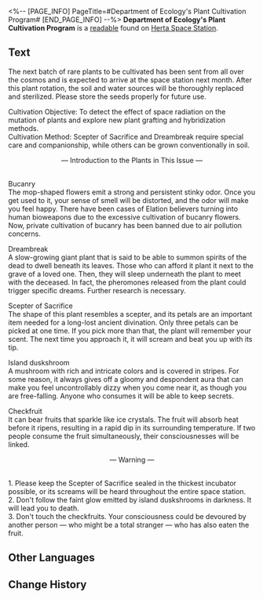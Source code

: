 <%-- [PAGE_INFO]
PageTitle=#Department of Ecology's Plant Cultivation Program#
[END_PAGE_INFO] --%>
{{Readable Infobox
|id           = 285
|partIds      = 190535
|title        = 
|image        = Item Journal Page.png
|world        = Herta Space Station
|parts        = 1
|author       = <!--to be added-->
|description  = A list that contains the plants to be cultivated by the Department of Ecology.
|part1        = Department of Ecology's Plant Cultivation Program
|source1      = {{cx|Source missing}}
|characters   = 
|factions     = 
}}
'''Department of Ecology's Plant Cultivation Program''' is a [[readable]] found on [[Herta Space Station]].
<!--
==Location==
{{Map Embed|<map name>|<marker id>}}
-->
==Text==
The next batch of rare plants to be cultivated has been sent from all over the cosmos and is expected to arrive at the space station next month. After this plant rotation, the soil and water sources will be thoroughly replaced and sterilized. Please store the seeds properly for future use.

Cultivation Objective: To detect the effect of space radiation on the mutation of plants and explore new plant grafting and hybridization methods.<br />
Cultivation Method: Scepter of Sacrifice and Dreambreak require special care and companionship, while others can be grown conventionally in soil.

<div align="center"> &mdash; Introduction to the Plants in This Issue &mdash; </div><br />Bucanry<br />
The mop-shaped flowers emit a strong and persistent stinky odor. Once you get used to it, your sense of smell will be distorted, and the odor will make you feel happy. There have been cases of Elation believers turning into human bioweapons due to the excessive cultivation of bucanry flowers. Now, private cultivation of bucanry has been banned due to air pollution concerns.

Dreambreak<br />
A slow-growing giant plant that is said to be able to summon spirits of the dead to dwell beneath its leaves. Those who can afford it plant it next to the grave of a loved one. Then, they will sleep underneath the plant to meet with the deceased. In fact, the pheromones released from the plant could trigger specific dreams. Further research is necessary.

Scepter of Sacrifice<br />
The shape of this plant resembles a scepter, and its petals are an important item needed for a long-lost ancient divination. Only three petals can be picked at one time. If you pick more than that, the plant will remember your scent. The next time you approach it, it will scream and beat you up with its tip.

Island duskshroom<br />
A mushroom with rich and intricate colors and is covered in stripes. For some reason, it always gives off a gloomy and despondent aura that can make you feel uncontrollably dizzy when you come near it, as though you are free-falling. Anyone who consumes it will be able to keep secrets.

Checkfruit<br />
It can bear fruits that sparkle like ice crystals. The fruit will absorb heat before it ripens, resulting in a rapid dip in its surrounding temperature. If two people consume the fruit simultaneously, their consciousnesses will be linked.

<div align="center"> &mdash; Warning &mdash; </div><br />1. Please keep the Scepter of Sacrifice sealed in the thickest incubator possible, or its screams will be heard throughout the entire space station.<br />
2. Don't follow the faint glow emitted by island duskshrooms in darkness. It will lead you to death.<br />
3. Don't touch the checkfruits. Your consciousness could be devoured by another person &mdash; who might be a total stranger &mdash; who has also eaten the fruit.

<!--
==Trivia==
* 
-->
==Other Languages==
{{Other Languages
|en   = Department of Ecology's Plant Cultivation Program
|zhs  = 界种科的植物培育计划表
|zht  = 界種科的植物培育計畫表
|ja   = 界種課の植物栽培計画表
|ko   = 생태과의 식물 육성 계획표
|es   = Programa de cultivo de plantas del Departamento de Ecología
|fr   = Plan de culture du Département de l'écologie
|ru   = План культивации растений Отдела экологии
|th   = ตารางแผนเพาะเลี้ยงพืช ของแผนกนิเวศวิทยา
|vi   = Bản kế hoạch nuôi dưỡng cây trồng của Khoa Giống Loài
|de   = Kultivierungsplan der Abteilung für Ökologie
|id   = Program Budi Daya Tanaman Departemen Ekologi
|pt   = Programa de Cultivo de Plantas do Departamento de Ecologia
}}

==Change History==
{{Change History|1.6}}
